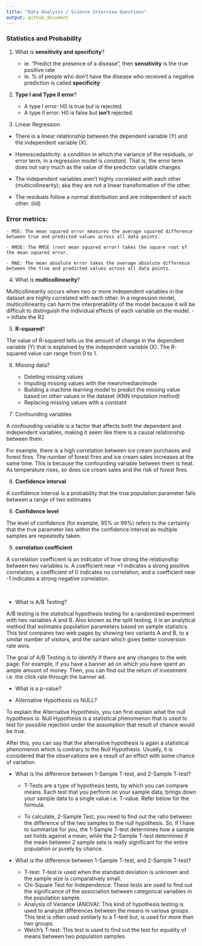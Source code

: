 ```yaml
---
title: "Data Analysis / Science Interview Questions"
output: github_document
---
```


### Statistics and Probability

1. What is **sensitivity and specificity**?

    - ie. "Predict the presence of a disease", then **sensitivity** is the true positive rate
    - ie. % of people who don’t have the disease who received a negative prediction is called **specificity**

2. **Type I and Type II error**?

    - A type I error: H0 is true but is rejected. 
    - A type II error: H0 is false but **isn’t** rejected.

3. Linear Regression

* There is a linear relationship between the dependent variable (Y) and the independent variable (X).

* Homoscedasticity: a condition in which the variance of the residuals, or error term, in a regression model is *constant*. That is, the error term does not vary much as the value of the predictor variable changes

* The independent variables aren’t highly correlated with each other (multicollinearity); aka they are not a linear transformation of the other. 

* The residuals follow a normal distribution and are independent of each other. (iid)

### Error metrics:

    - MSE: The mean squared error measures the average squared difference between true and predicted values across all data points. 

    - RMSE: The RMSE (root mean squared error) takes the square root of the mean squared error.

    - MAE: The mean absolute error takes the average absolute difference between the true and predicted values across all data points.


4. What is **multicollinearity**? 

Multicollinearity occurs when two or more independent variables in the dataset are highly correlated with each other. In a regression model, multicollinearity can harm the interpretability of the model because it will be difficult to distinguish the individual effects of each variable on the model. -> Inflate the R2

5. **R-squared**?

The value of R-squared tells us the amount of change in the dependent variable (Y) that is explained by the independent variable (X). The R-squared value can range from 0 to 1. 

6. Missing data?

    - Deleting missing values
    - Imputing missing values with the mean/median/mode
    - Building a machine learning model to predict the missing value based on other values in the dataset (KNN imputation method)
    - Replacing missing values with a constant

7. Confounding variables

A confounding variable is a factor that affects both the dependent and independent variables, making it seem like there is a causal relationship between them.

For example, there is a high correlation between ice cream purchases and forest fires. The number of forest fires and ice cream sales increases at the same time. This is because the confounding variable between them is heat. As temperature rises, so does ice cream sales and the risk of forest fires.

8. **Confidence interval**

A confidence interval is a probability that the true population parameter falls between a range of two estimates

8. **Confidence level**

The level of confidence (for example, 95% or 99%) refers to the certainty that the true parameter lies within the confidence interval as multiple samples are repeatedly taken.

9. **correlation coefficient**

A correlation coefficient is an indicator of how strong the relationship between two variables is. A coefficient near +1 indicates a strong positive correlation, a coefficient of 0 indicates no correlation, and a coefficient near -1 indicates a strong negative correlation.














&nbsp;

* What is A/B Testing?

A/B testing is the statistical hypothesis testing for a randomized experiment with two variables A and B. Also known as the split testing, it is an analytical method that estimates population parameters based on sample statistics. This test compares two web pages by showing two variants A and B, to a similar number of visitors, and the variant which gives better conversion rate wins.

The goal of A/B Testing is to identify if there are any changes to the web page. For example, if you have a banner ad on which you have spent an ample amount of money. Then, you can find out the return of investment i.e. the click rate through the banner ad.  

* What is a p-value?



* Alternative Hypothesis vs NULL?

To explain the Alternative Hypothesis, you can first explain what the null hypothesis is. Null Hypothesis is a statistical phenomenon that is used to test for possible rejection under the assumption that result of chance would be true.

After this, you can say that the alternative hypothesis is again a statistical phenomenon which is contrary to the Null Hypothesis. Usually, it is considered that the observations are a result of an effect with some chance of variation.

* What is the difference between 1-Sample T-test, and 2-Sample T-test?

  - T-Tests are a type of hypothesis tests, by which you can compare means. Each test that you perform on your sample data, brings down your sample data to a single value i.e. T-value.  Refer below for the formula.

  - To calculate, 2-Sample Test, you need to find out the ratio between the difference of the two samples to the null hypothesis.
So, if I have to summarize for you, the 1-Sample T-test determines how a sample set holds against a mean, while the 2-Sample T-test determines if the mean between 2 sample sets is really significant for the entire population or purely by chance.


* What is the difference between 1-Sample T-test, and 2-Sample T-test?

  - T-test: T-test is used when the standard deviation is unknown and the sample size is comparatively small.
  - Chi-Square Test for Independence: These tests are used to find out the significance of the association between categorical variables in the population sample.
  - Analysis of Variance (ANOVA): This kind of hypothesis testing is used to analyze differences between the means in various groups. This test is often used similarly to a T-test but, is used for more than two groups.
  - Welch’s T-test: This test is used to find out the test for equality of means between two population samples.


